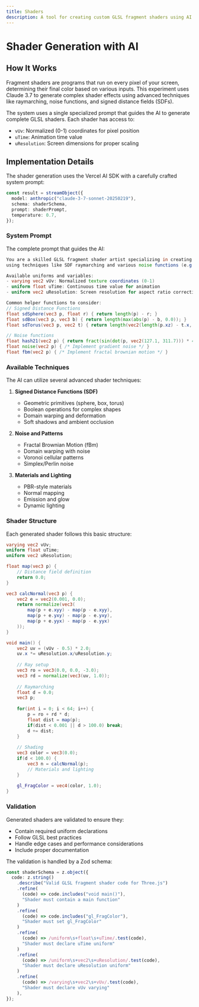 ```yaml
---
title: Shaders
description: A tool for creating custom GLSL fragment shaders using AI
---
```



# Shader Generation with AI

<div className="not-prose">
  <ShaderBuddy />
</div>

## How It Works

Fragment shaders are programs that run on every pixel of your screen, determining their final color based on various inputs. This experiment uses Claude 3.7 to generate complex shader effects using advanced techniques like raymarching, noise functions, and signed distance fields (SDFs).

The system uses a single specialized prompt that guides the AI to generate complete GLSL shaders. Each shader has access to:

- `vUv`: Normalized (0-1) coordinates for pixel position
- `uTime`: Animation time value
- `uResolution`: Screen dimensions for proper scaling

## Implementation Details

The shader generation uses the Vercel AI SDK with a carefully crafted system prompt:

```ts
const result = streamObject({
  model: anthropic("claude-3-7-sonnet-20250219"),
  schema: shaderSchema,
  prompt: shaderPrompt,
  temperature: 0.7,
});
```

### System Prompt

The complete prompt that guides the AI:

```glsl
You are a skilled GLSL fragment shader artist specializing in creating generative art 
using techniques like SDF raymarching and various noise functions (e.g., simplex, fbm, voronoise, etc.).

Available uniforms and variables:
- varying vec2 vUv: Normalized texture coordinates (0-1)
- uniform float uTime: Continuous time value for animation
- uniform vec2 uResolution: Screen resolution for aspect ratio correction

Common helper functions to consider:
// Signed Distance Functions
float sdSphere(vec3 p, float r) { return length(p) - r; }
float sdBox(vec3 p, vec3 b) { return length(max(abs(p) - b, 0.0)); }
float sdTorus(vec3 p, vec2 t) { return length(vec2(length(p.xz) - t.x, p.y)) - t.y; }

// Noise functions
float hash21(vec2 p) { return fract(sin(dot(p, vec2(127.1, 311.7))) * 43758.5453123); }
float noise(vec2 p) { /* Implement gradient noise */ }
float fbm(vec2 p) { /* Implement fractal brownian motion */ }
```

### Available Techniques

The AI can utilize several advanced shader techniques:

1. **Signed Distance Functions (SDF)**
   - Geometric primitives (sphere, box, torus)
   - Boolean operations for complex shapes
   - Domain warping and deformation
   - Soft shadows and ambient occlusion

2. **Noise and Patterns**
   - Fractal Brownian Motion (fBm)
   - Domain warping with noise
   - Voronoi cellular patterns
   - Simplex/Perlin noise

3. **Materials and Lighting**
   - PBR-style materials
   - Normal mapping
   - Emission and glow
   - Dynamic lighting

### Shader Structure

Each generated shader follows this basic structure:

```glsl
varying vec2 vUv;
uniform float uTime;
uniform vec2 uResolution;

float map(vec3 p) {
    // Distance field definition
    return 0.0;
}

vec3 calcNormal(vec3 p) {
    vec2 e = vec2(0.001, 0.0);
    return normalize(vec3(
        map(p + e.xyy) - map(p - e.xyy),
        map(p + e.yxy) - map(p - e.yxy),
        map(p + e.yyx) - map(p - e.yyx)
    ));
}

void main() {
    vec2 uv = (vUv - 0.5) * 2.0;
    uv.x *= uResolution.x/uResolution.y;
    
    // Ray setup
    vec3 ro = vec3(0.0, 0.0, -3.0);
    vec3 rd = normalize(vec3(uv, 1.0));
    
    // Raymarching
    float d = 0.0;
    vec3 p;
    
    for(int i = 0; i < 64; i++) {
        p = ro + rd * d;
        float dist = map(p);
        if(dist < 0.001 || d > 100.0) break;
        d += dist;
    }
    
    // Shading
    vec3 color = vec3(0.0);
    if(d < 100.0) {
        vec3 n = calcNormal(p);
        // Materials and lighting
    }
    
    gl_FragColor = vec4(color, 1.0);
}
```

### Validation

Generated shaders are validated to ensure they:
- Contain required uniform declarations
- Follow GLSL best practices
- Handle edge cases and performance considerations
- Include proper documentation

The validation is handled by a Zod schema:

```ts
const shaderSchema = z.object({
  code: z.string()
    .describe("Valid GLSL fragment shader code for Three.js")
    .refine(
      (code) => code.includes("void main()"),
      "Shader must contain a main function"
    )
    .refine(
      (code) => code.includes("gl_FragColor"),
      "Shader must set gl_FragColor"
    )
    .refine(
      (code) => /uniform\s+float\s+uTime/.test(code),
      "Shader must declare uTime uniform"
    )
    .refine(
      (code) => /uniform\s+vec2\s+uResolution/.test(code),
      "Shader must declare uResolution uniform"
    )
    .refine(
      (code) => /varying\s+vec2\s+vUv/.test(code),
      "Shader must declare vUv varying"
    ),
});
